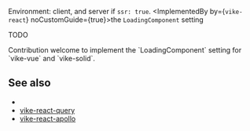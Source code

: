 
Environment: client, and server if <Link href="/ssr">`ssr: true`</Link>.
<ImplementedBy by={<code>vike-react</code>} noCustomGuide={true}>the `LoadingComponent` setting</ImplementedBy>

TODO

<Contribution>
  Contribution welcome to implement the `LoadingComponent` setting for `vike-vue` and `vike-solid`.
</Contribution>


## See also

- <Link href="/Loading" />
- [vike-react-query](https://github.com/vikejs/vike-react/tree/main/packages/vike-react-query#readme)
- [vike-react-apollo](https://github.com/vikejs/vike-react/tree/main/packages/vike-react-apollo#readme)
